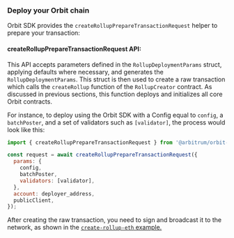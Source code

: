 ### Deploy your Orbit chain

Orbit SDK provides the `createRollupPrepareTransactionRequest` helper to prepare your transaction:

#### createRollupPrepareTransactionRequest API:

This API accepts parameters defined in the `RollupDeploymentParams` struct, applying defaults where necessary, and generates the `RollupDeploymentParams`. This struct is then used to create a raw transaction which calls the `createRollup` function of the `RollupCreator` contract. As discussed in previous sections, this function deploys and initializes all core Orbit contracts.

For instance, to deploy using the Orbit SDK with a Config equal to `config`, a `batchPoster`, and a set of validators such as `[validator]`, the process would look like this:

```js
import { createRollupPrepareTransactionRequest } from '@arbitrum/orbit-sdk';

const request = await createRollupPrepareTransactionRequest({
  params: {
    config,
    batchPoster,
    validators: [validator],
  },
  account: deployer_address,
  publicClient,
});
```

After creating the raw transaction, you need to sign and broadcast it to the network, as shown in the [`create-rollup-eth` example.](https://github.com/OffchainLabs/arbitrum-orbit-sdk/blob/main/examples/create-rollup-eth/low_level.ts#L71)
